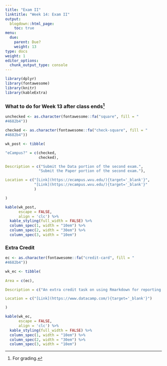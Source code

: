 ```yaml
---
title: "Exam II"
linktitle: "Week 14: Exam II"
output:
  blogdown::html_page:
    toc: true
menu:
  due:
    parent: Due?
    weight: 13
type: docs
weight: 1
editor_options: 
  chunk_output_type: console
---
```


```r
library(dplyr)
library(fontawesome)
library(knitr)
library(kableExtra)
```

### What to do for Week 13 after class ends^[For grading.]

```r
unchecked <- as.character(fontawesome::fa("square", fill = "
#4682b4"))

checked <- as.character(fontawesome::fa("check-square", fill = "
#4682b4"))

wk_post <- tibble(

"eCampus?" = c(checked,
               checked),

Description = c("Submit the Data portion of the second exam.",
               "Submit the Paper portion of the second exam."),

Location = c("[Link](https://ecampus.wvu.edu/){target='_blank'}",
             "[Link](https://ecampus.wvu.edu/){target='_blank'}"
             )

)
```

```r
kable(wk_post, 
      escape = FALSE,
      align = 'clc') %>%
  kable_styling(full_width = FALSE) %>%
  column_spec(1, width = "10em") %>%
  column_spec(2, width = "30em") %>%
  column_spec(3, width = "10em")
```

### Extra Credit

```r
ec <- as.character(fontawesome::fa("credit-card", fill = "
#4682b4"))

wk_ec <- tibble(
  
Area = c(ec),

Description = c("An extra credit task on using Rmarkdown for reporting purposes has posted."),

Location = c("[Link](https://www.datacamp.com/){target='_blank'}")

)


```

```r
kable(wk_ec, 
      escape = FALSE,
      align = 'clc') %>%
  kable_styling(full_width = FALSE) %>%
  column_spec(1, width = "10em") %>%
  column_spec(2, width = "30em") %>%
  column_spec(3, width = "10em")
```